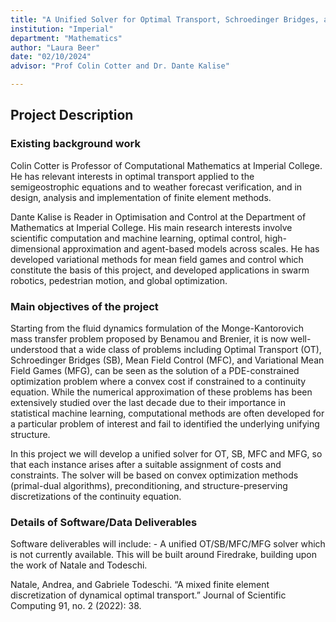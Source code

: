 ```yaml
---
title: "A Unified Solver for Optimal Transport, Schroedinger Bridges, and Variational Mean Field Games"
institution: "Imperial"
department: "Mathematics"
author: "Laura Beer"
date: "02/10/2024"
advisor: "Prof Colin Cotter and Dr. Dante Kalise"

---
```

## Project Description

### Existing background work

Colin Cotter is Professor of Computational Mathematics at Imperial College. He has relevant interests in optimal transport applied to the semigeostrophic equations and to weather forecast verification, and in design, analysis and implementation of finite element methods.

Dante Kalise is Reader in Optimisation and Control at the Department of Mathematics at Imperial College. His main research interests involve scientific computation and machine learning, optimal control, high-dimensional approximation and agent-based models across scales. He has developed variational methods for mean field games and control which constitute the basis of this project, and developed applications in swarm robotics, pedestrian motion, and global optimization.

### Main objectives of the project

Starting from the fluid dynamics formulation of the Monge-Kantorovich mass transfer problem proposed by Benamou and Brenier, it is now well-understood that a wide class of problems including Optimal Transport (OT), Schroedinger Bridges (SB), Mean Field Control (MFC), and Variational Mean Field Games (MFG), can be seen as the solution of a PDE-constrained optimization problem where a convex cost if constrained to a continuity equation.  While the numerical approximation of these problems has been extensively studied over the last decade due to their importance in statistical machine learning, computational methods are often developed for a particular problem of interest and fail to identified the underlying unifying structure. 

In this project we will develop a unified solver for OT, SB, MFC and MFG, so that each instance arises after a suitable assignment of costs and constraints. The solver will be based on convex optimization methods (primal-dual algorithms), preconditioning, and structure-preserving discretizations of the continuity equation. 

### Details of Software/Data Deliverables

Software deliverables will include:
-	A unified OT/SB/MFC/MFG solver which is not currently available.  This will be built around Firedrake, building upon the work of Natale and Todeschi.

Natale, Andrea, and Gabriele Todeschi. "A mixed finite element discretization of dynamical optimal transport." Journal of Scientific Computing 91, no. 2 (2022): 38.
